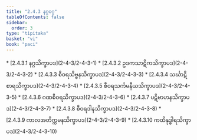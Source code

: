 ```yaml
---
title: "2.4.3 နဂ္ဂဝဂ္ဂ"
tableOfContents: false
sidebar:
  order: 3
type: "tipitaka"
basket: "vi"
book: "paci"
---
```



<DynamicBreadcrumb />



<TableOfContents book="paci" section="2.4.3">
* [2.4.3.1 နဂ္ဂသိက္ခာပဒ](2-4-3/2-4-3-1)
* [2.4.3.2 ဥဒကသာဋိကသိက္ခာပဒ](2-4-3/2-4-3-2)
* [2.4.3.3 စီဝရသိဗ္ဗနသိက္ခာပဒ](2-4-3/2-4-3-3)
* [2.4.3.4 သင်္ဃာဋိစာရသိက္ခာပဒ](2-4-3/2-4-3-4)
* [2.4.3.5 စီဝရသင်္ကမနီယသိက္ခာပဒ](2-4-3/2-4-3-5)
* [2.4.3.6 ဂဏစီဝရသိက္ခာပဒ](2-4-3/2-4-3-6)
* [2.4.3.7 ပဋိဗာဟနသိက္ခာပဒ](2-4-3/2-4-3-7)
* [2.4.3.8 စီဝရဒါနသိက္ခာပဒ](2-4-3/2-4-3-8)
* [2.4.3.9 ကာလအတိက္ကမနသိက္ခာပဒ](2-4-3/2-4-3-9)
* [2.4.3.10 ကထိနုဒ္ဓါရသိက္ခာပဒ](2-4-3/2-4-3-10)
</TableOfContents>